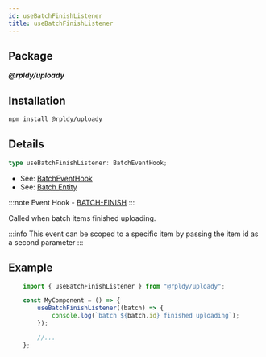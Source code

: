 ```yaml
---
id: useBatchFinishListener
title: useBatchFinishListener
---
```


## Package

**_@rpldy/uploady_**

## Installation

```bash npm2yarn
npm install @rpldy/uploady
```

## Details

```typescript
type useBatchFinishListener: BatchEventHook;
```

- See: [BatchEventHook](../types#batcheventhook)
- See: [Batch Entity](../entities#batch)

:::note
Event Hook - [BATCH-FINISH](../events#batchFinish)
:::

Called when batch items finished uploading.

:::info
This event can be scoped to a specific item by passing the item id as a second parameter
:::

## Example

```javascript
    import { useBatchFinishListener } from "@rpldy/uploady";

    const MyComponent = () => {
        useBatchFinishListener((batch) => {
            console.log(`batch ${batch.id} finished uploading`);
        });

        //...
    };
```

